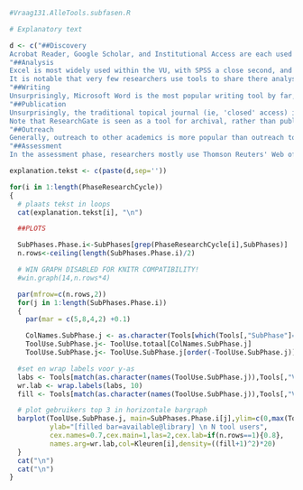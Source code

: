 
```r
#Vraag131.AlleTools.subfasen.R

# Explanatory text

d <- c("##Discovery
Acrobat Reader, Google Scholar, and Institutional Access are each used by nearly all VU respondents. Looking at the more detailed figures showing all tools per research activity, it becomes clear that these tools are not direct competitors: each are leading tools in different research activities. Acrobat Reader is a very popular tool for reading, Google Scholar for searching literature, and Institutional Access to gain access to academic literature.",
"##Analysis
Excel is most widely used within the VU, with SPSS a close second, and R a more distant third. These tools fall within the same activity class, and could be considered rival tools. This is only partially true: closer inspection of the data shows that nearly 80 per cent of SPSS users indicate that they also use Excel, and about 66 per cent of Excel users also use SPSS. Users of R also use Excel often, although the opposite is not true. SPSS users are unlikely to use R as well, although many R users do analysis in SPSS as well.
It is notable that very few researchers use tools to share there analysis (and, presumably, do not share their analysis). It would be interesting to see how this evolves in the future.",
"##Writing
Unsurprisingly, Microsoft Word is the most popular writing tool by far, and nearly all respondents indicate that they use Word. Nearly all non-Word-users write in LaTeX or Overleaf (which is web-based LaTeX). Google Docs is used in conjunction with Word in 26% of cases; for most others, Word is the only tool for writing. The second and third most popular tools in the Writing category are reference managers: Endnote and Mendeley. Endnote is supported by the Library, but Mendeley has only slightly fewer users. Endnote and Mendeley users really are separate categories: very few researchers use both. More than 30 per cent of respondents do not indicate using a reference manager at all.",
"##Publication
Unsurprisingly, the traditional topical journal (ie, 'closed' access) is still the leading outlet for academic work; more than eighty per cent of respondents with at least one publication indicate they have published in such a journal. We see no indications that researchers make a very strict choice for either traditional or Open Access outlets, as most respondents indicate having published in both types.
Note that ResearchGate is seen as a tool for archival, rather than publication. From the point of view of the Library, it could be important to make more clear the benefits of the institutional repository. Of course, using the VU repository does not preclude using ResearchGate as well.",
"##Outreach
Generally, outreach to other academics is more popular than outreach to a broader public. ResearchGate and Google Scholar profiles are the most popular tools in this category. Twitter, and to a lesser extent WordPress, are used as tools for outreach to a broader public. Very few researchers make their presentations available for others.",
"##Assessment
In the assessment phase, researchers mostly use Thomson Reuters' Web of Science Journal Citation Reports to measure impact. Scopus is used as well, but much less often, presumably because the VU does not offer access to it. Alternative ('open') ways of peer review have very few users.")

explanation.tekst <- c(paste(d,sep=''))

for(i in 1:length(PhaseResearchCycle))
{
  # plaats tekst in loops
  cat(explanation.tekst[i], "\n")

  ##PLOTS

  SubPhases.Phase.i<-SubPhases[grep(PhaseResearchCycle[i],SubPhases)]
  n.rows<-ceiling(length(SubPhases.Phase.i)/2)

  # WIN GRAPH DISABLED FOR KNITR COMPATIBILITY!
  #win.graph(14,n.rows*4)

  par(mfrow=c(n.rows,2))
  for(j in 1:length(SubPhases.Phase.i))
  {
    par(mar = c(5,8,4,2) +0.1)

    ColNames.SubPhase.j <- as.character(Tools[which(Tools[,"SubPhase"]==SubPhases.Phase.i[j]),"Variable.name"])
    ToolUse.SubPhase.j<- ToolUse.totaal[ColNames.SubPhase.j]
    ToolUse.SubPhase.j<- ToolUse.SubPhase.j[order(-ToolUse.SubPhase.j)]

  #set en wrap labels voor y-as
  labs <- Tools[match(as.character(names(ToolUse.SubPhase.j)),Tools[,"Variable.name"]),"Tool.name"]
  wr.lab <- wrap.labels(labs, 10)
  fill <- Tools[match(as.character(names(ToolUse.SubPhase.j)),Tools[,"Variable.name"]),"UB.support"]

  # plot gebruikers top 3 in horizontale bargraph
  barplot(ToolUse.SubPhase.j, main=SubPhases.Phase.i[j],ylim=c(0,max(ToolUse.totaal)),
          ylab="[filled bar=available@library] \n N tool users",
          cex.names=0.7,cex.main=1,las=2,cex.lab=if(n.rows==1){0.8},
          names.arg=wr.lab,col=Kleuren[i],density=((fill+1)^2)*20)
  }
  cat("\n")
  cat("\n")
}
```
